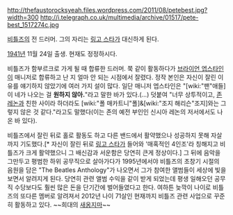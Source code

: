 http://thefaustorocksyeah.files.wordpress.com/2011/08/petebest.jpg?width=300
http://i.telegraph.co.uk/multimedia/archive/01517/pete-best_1517274c.jpg

[[비틀즈]]의 전 드러머. 그의 자리는 [[링고 스타]]가 대신하게 된다.

[[1941년]] 11월 24일 출생. 현재도 정정하시다.

비틀즈가 함부르크로 가게 될 때 합류한 드러머. 쭉 같이 활동하다가 [[브라이언 엡스타인]]이 매니저로 합류하고 난 지 얼마 안 되는 시점에서 잘렸다. 정작 본인은 자신이 잘린 이유를 얘기하지 않았기에 여러 가지 설이 많다. 일단 매니저 엡스타인은 "[wiki:"팬"애들]이 네가 나오는 걸 '''원하지 않아.'''"라고 말한 바가 있다.(…) 덧붙여 "너무 상투적이고, [[존 레논]]과 친한 사이라 하더라도 [wiki:"폴 매카트니"폴]&[wiki:"조지 해리슨"조지]와는 그렇지 않은 것 같다."라고도 말했다(이는 존의 예전 부인인 신시아 레논의 저서에서도 나온 바 있다).

비틀즈에서 잘린 뒤로 홀로 활동도 하고 다른 밴드에서 활약했으나 성공하지 못해 자살까지 기도했다.[* 자신이 잘린 뒤로 [[링고 스타]]가 들어와 '매혹적인 4인조'라 칭해지고 비틀즈가 크게 활약했으니 그 배신감과 서운함은 당연히 큰게 정상이다.] 그 뒤에 음악을 그만두고 평범한 하위 공무직으로 살아가다가 1995년에서야 비틀즈의 초창기 시절의 음원을 담은 "The Beatles Anthology"가 나오면서 그가 참여한 앨범들이 세상에 빛을 보면서 알려지게 된다. 당연히 관련 앨범 수익을 같이 받게 되었는데 평생 일해오던 공무직 수당보다도 훨씬 많은 돈을 단기간에 벌어들였다고 한다. 여하튼 늦깍이 나이로 비틀즈의 또다른 멤버로 알려져서 2012년 나이 71살인 현재까지 비틀즈 관련 사업으로 꾸준히 활동하고 있다. ~~희대의 [[새옹지마]]~~
